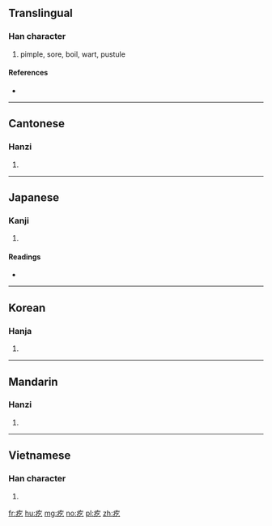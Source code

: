 ==Translingual==

===Han character===
{{Han char|rn=104|rad=疒|as=03|sn=8|four=00117|canj=KON}}

# pimple, sore, boil, wart, pustule

====References====
* {{Han ref|kx=0769.120|dkj=22032|dj=1179.150|hdz=42660.130|uh=7599|ud=30105|bh=AAB8|bd=43704}}

----

==Cantonese==

===Hanzi===
{{yue-hanzi|jyut=|y=gat6}}

# {{defn|lang=yue|sort=疒03}}

----

==Japanese==

===Kanji===
{{ja-kanji|grade=|rs=疒03}}

# {{defn|lang=ja|sort=疒03}}

====Readings====
* {{ja-readings|on=[[ぎつ]] (gitsu), [[ごち]] (gochi), [[き]] (ki), [[け]] (ke)|kun=[[おろか]] (oroka)|nanori=}}

----

==Korean==

===Hanja===
{{ko-hanja|hangeul=흘|eumhun=|rv=heul|mr=hŭl|y=hul}}

# {{defn|lang=ko|sort=疒03}}

----

==Mandarin==

===Hanzi===
{{cmn-hanzi|pin=[[gē]] ([[ge1]]), [[yì]] ([[yi4]])|wg=ko<sup>1</sup>, i<sup>4</sup>}}

# {{defn|lang=cmn|sort=疒03}}

----

==Vietnamese==

===Han character===
{{vi-hantu|[[ngật]], [[ngất]]|rs=疒03}}

# {{defn|lang=vi|sort=疒03}}

[[fr:疙]]
[[hu:疙]]
[[mg:疙]]
[[no:疙]]
[[pl:疙]]
[[zh:疙]]